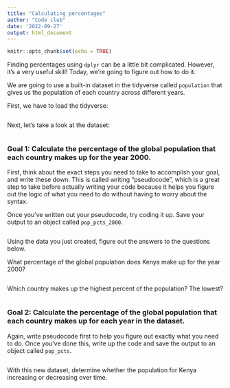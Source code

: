 ```yaml
---
title: "Calculating percentages"
author: "Code club"
date: '2022-09-27'
output: html_document
---
```


```r
knitr::opts_chunk$set(echo = TRUE)
```

Finding percentages using `dplyr` can be a little bit complicated. However, it’s a very useful skill! Today, we're going to figure out how to do it. 

We are going to use a built-in dataset in the tidyverse called `population` that gives us the population of each country across different years.

First, we have to load the tidyverse:

```r

```

Next, let's take a look at the dataset:

```r

```

### Goal 1: Calculate the percentage of the global population that each country makes up for the year 2000.

First, think about the exact steps you need to take to accomplish your goal, and write these down. This is called writing "pseudocode", which is a great step to take before actually writing your code because it helps you figure out the logic of what you need to do without having to worry about the syntax. 

Once you've written out your pseudocode, try coding it up. Save your output to an object called `pop_pcts_2000`.

```r

```

Using the data you just created, figure out the answers to the questions below.

What percentage of the global population does Kenya make up for the year 2000? 

```r

```

Which country makes up the highest percent of the population? The lowest?

```r

```

### Goal 2: Calculate the percentage of the global population that each country makes up for each year in the dataset. 

Again, write pseudocode first to help you figure out exactly what you need to do. Once you've done this, write up the code and save the output to an object called `pop_pcts`.

```r

```

With this new dataset, determine whether the population for Kenya increasing or decreasing over time.

```r

```


